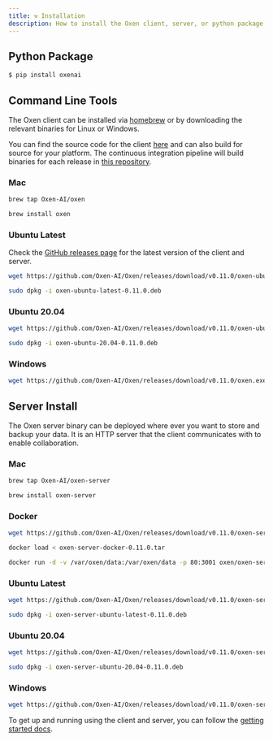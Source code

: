 ```yaml
---
title: ⚒️ Installation
description: How to install the Oxen client, server, or python package.
---
```


## Python Package

```bash
$ pip install oxenai
```

## Command Line Tools

The Oxen client can be installed via [homebrew](https://brew.sh/) or by downloading the relevant binaries for Linux or Windows.

You can find the source code for the client [here](https://github.com/Oxen-AI/Oxen) and can also build for source for your platform. The continuous integration pipeline will build binaries for each release in [this repository](https://github.com/Oxen-AI/Oxen).

### Mac

```bash
brew tap Oxen-AI/oxen
```

```bash
brew install oxen
```

### Ubuntu Latest

Check the [GitHub releases page](https://github.com/Oxen-AI/Oxen/releases) for the latest version of the client and server.

```bash
wget https://github.com/Oxen-AI/Oxen/releases/download/v0.11.0/oxen-ubuntu-latest-0.11.0.deb
```

```bash
sudo dpkg -i oxen-ubuntu-latest-0.11.0.deb
```

### Ubuntu 20.04

```bash
wget https://github.com/Oxen-AI/Oxen/releases/download/v0.11.0/oxen-ubuntu-20.04-0.11.0.deb
```

```bash
sudo dpkg -i oxen-ubuntu-20.04-0.11.0.deb
```

### Windows

```bash
wget https://github.com/Oxen-AI/Oxen/releases/download/v0.11.0/oxen.exe
```

## Server Install

The Oxen server binary can be deployed where ever you want to store and backup your data. It is an HTTP server that the client communicates with to enable collaboration.

### Mac

```bash
brew tap Oxen-AI/oxen-server
```

```bash
brew install oxen-server
```

### Docker

```bash
wget https://github.com/Oxen-AI/Oxen/releases/download/v0.11.0/oxen-server-docker-0.11.0.tar
```

```bash
docker load < oxen-server-docker-0.11.0.tar
```

```bash
docker run -d -v /var/oxen/data:/var/oxen/data -p 80:3001 oxen/oxen-server:latest
```

### Ubuntu Latest

```bash
wget https://github.com/Oxen-AI/Oxen/releases/download/v0.11.0/oxen-server-ubuntu-latest-0.11.0.deb
```

```bash
sudo dpkg -i oxen-server-ubuntu-latest-0.11.0.deb
```

### Ubuntu 20.04

```bash
wget https://github.com/Oxen-AI/Oxen/releases/download/v0.11.0/oxen-server-ubuntu-20.04-0.11.0.deb
```

```bash
sudo dpkg -i oxen-server-ubuntu-20.04-0.11.0.deb
```

### Windows

```bash
wget https://github.com/Oxen-AI/Oxen/releases/download/v0.11.0/oxen-server.exe
```

To get up and running using the client and server, you can follow the [getting started docs](https://github.com/Oxen-AI/oxen-release).
